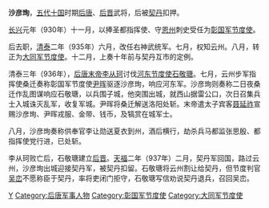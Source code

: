 '''沙彦珣'''{{BD|9世纪||10世纪|catIdx=S}}，[[五代十国|五代十国]]时期[[后唐|后唐]]、[[后晋|后晋]]武将，后被[[契丹|契丹]]扣押。

[[长兴_(后唐)|长兴]]元年（930年）十一月，以捧圣都指挥使、守[[恩州|恩州]]刺史受任为[[彰国军节度使|彰国军节度使]]。

后去职，[[清泰|清泰]]二年（935年）六月，改任右神武统军。七月，权知云州。八月，转正为[[大同军节度使|大同军节度使]]。十二月，上奏十年前与契丹互市的定例。

清泰三年（936年），[[后唐末帝|后唐末帝]][[李从珂|李从珂]]讨伐[[河东节度使|河东节度使]][[石敬瑭|石敬瑭]]。七月，云州步军指挥使桑迁奏称彰国军节度使[[尹晖|尹晖]]驱逐沙彦珣，响应河东军。沙彦珣则奏称二日夜桑迁作乱图谋响应石敬瑭，以兵围子城，他突围出城，就西山据雷公口，次日召集兵士入城诛灭乱军，收复军城。尹晖将桑迁解送洛阳处斩。末帝遣太子宾客[[聂延祚|聂延祚]]宣赐沙彦珣、尹晖戎服、金带、钱币，及犒赏在城军士。

八月，沙彦珣奏称供奉官李让勋送夏衣到州，酒后横行，劫杀兵马都监张思殷、都指挥使党行进，已处斩。

李从珂败亡后，石敬瑭建立[[后晋|后晋]]。[[天福_(后晋)|天福]]二年（937年）二月，契丹军回国，路过云州，沙彦珣出城迎接契丹军，被契丹扣留。石敬瑭将云州割让给契丹，但节度判官[[吴峦|吴峦]]不愿称臣于契丹，率将吏闭门拒守，石敬瑭写信劝说契丹退兵，召回吴峦。

{{DEFAULTSORT:S}}
[[Category:沙姓|Y]]
[[Category:后唐军事人物|Category:后唐军事人物]]
[[Category:彰国军节度使|Category:彰国军节度使]]
[[Category:大同军节度使|Category:大同军节度使]]